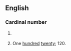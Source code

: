 ==English==

===Cardinal number===
{{infl|en|cardinal number}}

# {{obsolete|or|nonstandard}} {{misspelling of|twelfth}}
# {{nonstandard}} One [[hundred]] [[twenty]]; 120.